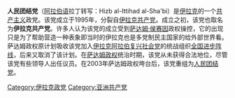 '''人民团结党'''（[[阿拉伯语|阿拉伯语]]拉丁转写：Hizb al-Ittihad al-Sha'bi）是[[伊拉克|伊拉克]]的一个[[共产主义|共产主义]]政党。该党成立于1995年，分裂自[[伊拉克共产党|伊拉克共产党]]。成立之初，该党也取名为'''伊拉克共产党'''。许多人认为该党的成立受到[[萨达姆·侯赛因|萨达姆·侯赛因]]政权操控，它的出现只是为了帮助营造一种表象即当时的伊拉克也是多党制民主国家的给外部世界看。萨达姆政权原计划吸收该党加入[[伊拉克阿拉伯复兴社会党|伊拉克阿拉伯复兴社会党]]的统战组织[[全国进步阵线|全国进步阵线]]，后来又取消了该计划。在[[萨达姆政权|萨达姆政权]]统治时期，该党从未获得合法地位，尽管该党有些领导人出任议员。在2003年萨达姆政权垮台后，该党重组为[[人民团结党|人民团结党]]。

[[Category:伊拉克政党|Category:伊拉克政党]]
[[Category:亚洲共产党|Category:亚洲共产党]]